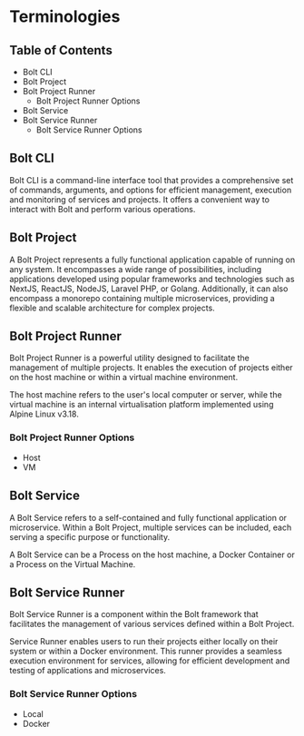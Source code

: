 
<Meta pageTitle="Terminologies | bolt-framework" description="Run Docker containers, child processes, or even encapsulate your entire project within a VM, all under one unified API." />





# Terminologies

## Table of Contents

- Bolt CLI
- Bolt Project
- Bolt Project Runner
  - Bolt Project Runner Options
- Bolt Service
- Bolt Service Runner
  - Bolt Service Runner Options

## Bolt CLI

Bolt CLI is a command-line interface tool that provides a comprehensive set of commands, arguments, and options for efficient management, execution and monitoring of services and projects. It offers a convenient way to interact with Bolt and perform various operations.

## Bolt Project

A Bolt Project represents a fully functional application capable of running on any system. It encompasses a wide range of possibilities, including applications developed using popular frameworks and technologies such as NextJS, ReactJS, NodeJS, Laravel PHP, or Golang.
Additionally, it can also encompass a monorepo containing multiple microservices, providing a flexible and scalable architecture for complex projects.

## Bolt Project Runner

Bolt Project Runner is a powerful utility designed to facilitate the management of multiple projects. It enables the execution of projects either on the host machine or within a virtual machine environment.

The host machine refers to the user's local computer or server, while the virtual machine is an internal virtualisation platform implemented using Alpine Linux v3.18.

### Bolt Project Runner Options

- Host
- VM

## Bolt Service

A Bolt Service refers to a self-contained and fully functional application or microservice. Within a Bolt Project, multiple services can be included, each serving a specific purpose or functionality.

A Bolt Service can be a Process on the host machine, a Docker Container or a Process on the Virtual Machine.

## Bolt Service Runner

Bolt Service Runner is a component within the Bolt framework that facilitates the management of various services defined within a Bolt Project.

Service Runner enables users to run their projects either locally on their system or within a Docker environment. This runner provides a seamless execution environment for services, allowing for efficient development and testing of applications and microservices.

### Bolt Service Runner Options

- Local
- Docker

